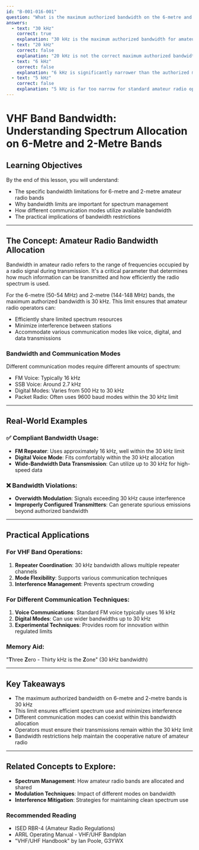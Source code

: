 ```yaml
---
id: "B-001-016-001"
question: "What is the maximum authorized bandwidth on the 6-metre and 2-metre bands?"
answers:
  - text: "30 kHz"
    correct: true
    explanation: "30 kHz is the maximum authorized bandwidth for amateur radio operations on the 6-metre and 2-metre bands according to Canadian amateur radio regulations. This bandwidth limit ensures efficient spectrum use, prevents interference between stations, and allows multiple users to share these popular VHF bands effectively. The 30 kHz limit applies to most modes of transmission, including FM, SSB, and digital modes."
  - text: "20 kHz"
    correct: false
    explanation: "20 kHz is not the correct maximum authorized bandwidth for 6-metre and 2-metre bands. While this bandwidth might be close to the actual limit, it falls short of the official 30 kHz maximum specified in Canadian amateur radio regulations. Using a bandwidth less than the authorized maximum could unnecessarily restrict your communication capabilities."
  - text: "6 kHz"
    correct: false
    explanation: "6 kHz is significantly narrower than the authorized maximum bandwidth of 30 kHz for 6-metre and 2-metre bands. This bandwidth would severely limit the types of modes and communication methods you could use, such as FM voice, digital modes, and wide-bandwidth data transmissions that are common on these VHF bands."
  - text: "5 kHz"
    correct: false
    explanation: "5 kHz is far too narrow for standard amateur radio operations on 6-metre and 2-metre bands. This bandwidth would drastically restrict communication capabilities, making it difficult to use typical voice and digital modes. The actual maximum authorized bandwidth is 30 kHz, which provides much more flexibility for different communication techniques."
---
```


# VHF Band Bandwidth: Understanding Spectrum Allocation on 6-Metre and 2-Metre Bands

## Learning Objectives
By the end of this lesson, you will understand:
- The specific bandwidth limitations for 6-metre and 2-metre amateur radio bands
- Why bandwidth limits are important for spectrum management
- How different communication modes utilize available bandwidth
- The practical implications of bandwidth restrictions

---

## The Concept: Amateur Radio Bandwidth Allocation

Bandwidth in amateur radio refers to the range of frequencies occupied by a radio signal during transmission. It's a critical parameter that determines how much information can be transmitted and how efficiently the radio spectrum is used.

For the 6-metre (50-54 MHz) and 2-metre (144-148 MHz) bands, the maximum authorized bandwidth is 30 kHz. This limit ensures that amateur radio operators can:
- Efficiently share limited spectrum resources
- Minimize interference between stations
- Accommodate various communication modes like voice, digital, and data transmissions

### Bandwidth and Communication Modes

Different communication modes require different amounts of spectrum:
- FM Voice: Typically 16 kHz
- SSB Voice: Around 2.7 kHz
- Digital Modes: Varies from 500 Hz to 30 kHz
- Packet Radio: Often uses 9600 baud modes within the 30 kHz limit

---

## Real-World Examples

### ✅ Compliant Bandwidth Usage:
- **FM Repeater**: Uses approximately 16 kHz, well within the 30 kHz limit
- **Digital Voice Mode**: Fits comfortably within the 30 kHz allocation
- **Wide-Bandwidth Data Transmission**: Can utilize up to 30 kHz for high-speed data

### ❌ Bandwidth Violations:
- **Overwidth Modulation**: Signals exceeding 30 kHz cause interference
- **Improperly Configured Transmitters**: Can generate spurious emissions beyond authorized bandwidth

---

## Practical Applications

### For VHF Band Operations:
1. **Repeater Coordination**: 30 kHz bandwidth allows multiple repeater channels
2. **Mode Flexibility**: Supports various communication techniques
3. **Interference Management**: Prevents spectrum crowding

### For Different Communication Techniques:
1. **Voice Communications**: Standard FM voice typically uses 16 kHz
2. **Digital Modes**: Can use wider bandwidths up to 30 kHz
3. **Experimental Techniques**: Provides room for innovation within regulated limits

### Memory Aid:
"**T**hree **Z**ero - Thirty kHz is the **Z**one" (30 kHz bandwidth)

---

## Key Takeaways

- The maximum authorized bandwidth on 6-metre and 2-metre bands is 30 kHz
- This limit ensures efficient spectrum use and minimizes interference
- Different communication modes can coexist within this bandwidth allocation
- Operators must ensure their transmissions remain within the 30 kHz limit
- Bandwidth restrictions help maintain the cooperative nature of amateur radio

---

## Related Concepts to Explore:
- **Spectrum Management**: How amateur radio bands are allocated and shared
- **Modulation Techniques**: Impact of different modes on bandwidth
- **Interference Mitigation**: Strategies for maintaining clean spectrum use

### Recommended Reading
- ISED RBR-4 (Amateur Radio Regulations)
- ARRL Operating Manual - VHF/UHF Bandplan
- "VHF/UHF Handbook" by Ian Poole, G3YWX